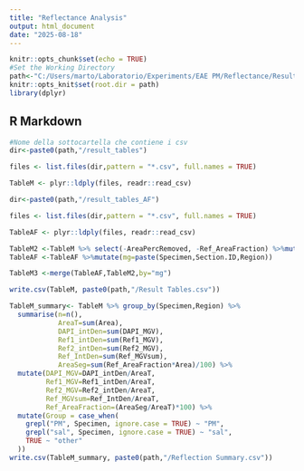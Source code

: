 ```yaml
---
title: "Reflectance Analysis"
output: html_document
date: "2025-08-18"
---
```


```r
knitr::opts_chunk$set(echo = TRUE)
#Set the Working Directory
path<-"C:/Users/marto/Laboratorio/Experiments/EAE PM/Reflectance/Results"
knitr::opts_knit$set(root.dir = path)
library(dplyr)
```

## R Markdown

```r
#Nome della sottocartella che contiene i csv
dir<-paste0(path,"/result_tables")

files <- list.files(dir,pattern = "*.csv", full.names = TRUE)

TableM <- plyr::ldply(files, readr::read_csv)

dir<-paste0(path,"/result_tables_AF")

files <- list.files(dir,pattern = "*.csv", full.names = TRUE)

TableAF <- plyr::ldply(files, readr::read_csv)
```
```r
TableM2 <-TableM %>% select(-AreaPercRemoved, -Ref_AreaFraction) %>%mutate(mg=paste(Specimen,Section.ID,Region))
TableAF <-TableAF %>%mutate(mg=paste(Specimen,Section.ID,Region))

TableM3 <-merge(TableAF,TableM2,by="mg") 
```


```r
write.csv(TableM, paste0(path,"/Result Tables.csv"))

```
```r
TableM_summary<- TableM %>% group_by(Specimen,Region) %>% 
  summarise(n=n(), 
            AreaT=sum(Area),
            DAPI_intDen=sum(DAPI_MGV),
            Ref1_intDen=sum(Ref1_MGV),
            Ref2_intDen=sum(Ref2_MGV),
            Ref_IntDen=sum(Ref_MGVsum),
            AreaSeg=sum(Ref_AreaFraction*Area)/100) %>%
  mutate(DAPI_MGV=DAPI_intDen/AreaT,
         Ref1_MGV=Ref1_intDen/AreaT,
         Ref2_MGV=Ref2_intDen/AreaT,
         Ref_MGVsum=Ref_IntDen/AreaT,
         Ref_AreaFraction=(AreaSeg/AreaT)*100) %>%
  mutate(Group = case_when(
    grepl("PM", Specimen, ignore.case = TRUE) ~ "PM",
    grepl("sal", Specimen, ignore.case = TRUE) ~ "sal",
    TRUE ~ "other"  
  ))
write.csv(TableM_summary, paste0(path,"/Reflection Summary.csv"))
```

